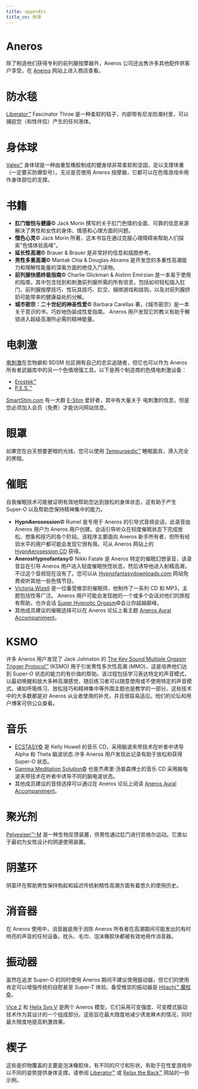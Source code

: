 ```yaml
---
title: appendix
title_cn: 附录
---
```


# Aneros

除了制造他们获得专利的前列腺按摩器外，Aneros 公司还出售许多其他配件供客户享受。在 [Aneros](http://www.aneros.com/#) 网站上进入商店查看。

# 防水毯

[Liberator™](https://www.liberator.com/fascinator-throw.html) Fascinator Throe 是一种柔软的毯子，内部带有尼龙防潮衬里，可以捕捉您（和性伴侣）产生的任何液体。

# 身体球

[Valeo™](https://www.amazon.com/Valeo-Burst-Resistant-Body-Ball/dp/B0007IS6YW) 身体球是一种由重型橡胶制成的健身球非常柔软和坚固，足以支撑体重（一定要买防爆型号）。无论是否使用 Aneros 按摩器，它都可以在色情游戏中用作身体部位的支撑。

# 书籍

-   **肛门愉悦与健康**© Jack Morin 撰写的关于肛门色情的全面、可靠的信息来源解决了男性和女性的身体、情感和心理方面的问题。
-   **情色心灵**© Jack Morin 所著，这本书旨在通过克服心理障碍来帮助人们探索"色情体验高峰"。
-   **延长性高潮**© Brauer & Brauer 是非常好的信息和插图参考。
-   **男性多重高潮**© Mantak Chia & Douglas Abrams 是开发您的多重性高潮能力和理解性能量的深奥方面的绝佳入门读物。
-   **前列腺快感终极指南**© Charlie Glickman & Aislinn Emirzian 是一本易于使用的指南，其中包含找到和刺激前列腺所需的所有信息，包括如何轻松插入肛门、前列腺按摩技巧、性玩具技巧、肛交、捆绑游戏和挂钩，以及对前列腺挤奶可能带来的健康益处的分解。
-   **城市密宗：二十世纪的神圣性爱**© Barbara Carellas 著，《城市密宗》是一本关于意识的书，巧妙地伪装成性爱指南。 Aneros 用户发现它的教义有助于解锁进入超级高潮所必需的精神能量。

# 电刺激

[电刺激](高级技能#E-stim "wikilink")在恋物癖和 BDSM 社区拥有自己的忠实追随者，但它也可以作为 Aneros 所有者武器库中的另一个色情增强工具。以下是两个制造商的色情电刺激设备：

-   [Erostek™](https://erostek.com/)
-   [P.E.S.™](http://www.peselectro.com/pescontent/index.php)

[SmartStim.com](http://www.smartstim.com/) 有一大群 [E-Stim](https://en.wikipedia.org/wiki/Erotic_electrostimulation) 爱好者，其中有大量关于 电刺激的信息，但是您必须加入会员（免费）才能访问网站信息。

# 眼罩

如果您在白天想要更暗的光线，您可以使用 [Tempurpedic™](http://www.relaxtheback.com/tempur-pedic-sleep-mask.html) 睡眠面具，滑入完全的黑暗。

# 催眠

自我催眠技术可能被证明有效地帮助您达到放松的身体状态，这有助于产生 Super-O 以及帮助您保持精神集中的能力。

-   **HypnAerosession**© Rumel 是专用于 Aneros 的引导式音频会话，此录音由 Aneros 用户为 Aneros 用户创建。会话引导听众在轻度催眠状态下完成放松、想象和技巧的各个阶段。该程序主要面向 Aneros 新手所有者，但所有经验水平的用户都可能会发现它很有用。可从 Aneros 网站上的 [HypnAerosession CD](http://www.aneros.com/accessories/hypnaerosession.html/) 获得。
-   **AnerosHypnofantasy**© Nikki Fatale 是 Aneros 特定的催眠幻想录音，该录音旨在引导 Aneros 用户进入轻度催眠恍惚状态，然后诱导他进入射精高潮，不过这个音频现在没有了。您可以从 [Hypnofantasydownloads.com](http://hypnofantasydownloads.com/) 网站免费收听其他一些色情节目。
-   [Victoria Wizell](http://www.hyptalk.com) 是一位备受推崇的催眠师，他制作了一系列 CD 和 MP3，主题包括性等广泛。 Aneros 用户可能会发现她的一个或多个会话对他们的旅程有帮助，也许会话 [Super Hypnotic Orgasm](http://www.hyptalk.com/products/superorgasm.htm)©会让你超越巅峰。
-   其他成员建议的催眠选择可以在 Aneros 论坛上看主题 [Aneros Aural Accompaniment](https://www.aneros.com/community/general-discussion/aneros-aural-accompaniment-wiki-listings)。

# KSMO

许多 Aneros 用户发现了 Jack Johnston 的 [The Key Sound Multiple Orgasm Trigger Protocol™](http://www.multiples.com) (KSMO) 用于引发男性多次性高潮 (MMO)，这是培养他们达到 Super-O 状态的能力的有价值的帮助。该过程包括学习表达特定的声音模式，以最初唤醒和放大多种高潮感觉，随后练习者可以随意使用或不使用特定的声音模式。诸如呼吸练习、放松技巧和精神集中等外围主题也是教学的一部分。这些技术中的大多数都是对 Aneros 从业者使用的补充，并且很容易适应。他们的论坛和用户博客可供公众查看。

# 音乐

-   [ECSTASY©](http://www.brainsync.com/ecstasy.html) 是 Kelly Howell 的音乐 CD，采用脑波夹带技术在听者中诱导 Alpha 和 Theta 脑波状态.许多 Aneros 用户发现此记录有助于放松和获得 Super-O 状态。
-   [Gamma Meditation Solution©](https://www.amazon.com/Gamma-Meditation-System-JEFFREY-THOMPSON/dp/B000G1R4KM) 也是杰弗里·汤普森博士的音乐 CD 采用脑电波夹带技术在听者中诱导不同的脑电波状态。
-   其他成员建议的音频选择可以通过在 Aneros 论坛上阅读 [Aneros Aural Accompaniment](https://www.aneros.com/community/general-discussion/aneros-aural-accompaniment-wiki-listings)。

# 聚光剂

[Pelvexiser™-M](http://www.pelvexiser.com/usa/features.html) 是一种生物反馈装置，供男性通过肛门进行凯格尔运动。它类似于最初为女性设计的阴道使用装置。

# 阴茎环

阴茎环在帮助男性保持勃起和延迟传统射精性高潮方面有着悠久的使用历史。

# 消音器

在 Aneros 使用中，消音器是用于消除 Aneros 所有者在高潮期间可能发出的有时响亮的声音的任何设备。枕头、毛巾、泡沫橡胶块都被有效地用作消音器。

# 振动器

虽然在追求 Super-O 的同时使用 Aneros 期间不建议使用振动器，但它们的使用肯定可以增强传统的自慰甚至 Super-T 体验。备受推崇的振动器是 [Hitachi™ 魔杖©](https://hitachimagic.com/hitachi-magic-wand-lp1/?gclid=EAIaIQobChMIs-vjy9uQ8QIV8G1vBB1U0AfbEAAYAyAAEgK1c_D_BwE)。

[Vice 2](https://www.aneros.com/product/vice-2/) 和 [Helix Syn V](https://www.aneros.com/helix-syn-v/) 是两个 Aneros 模型，它们采用可变强度、可变模式振动技术作为其设计的一个组成部分。这些旨在最大限度地减少诱发麻木的情况，同时最大限度地提高刺激效果。

# 楔子

这些是织物覆盖的主要是泡沫橡胶块，有不同的尺寸和形状，有助于在性爱游戏中以不同的姿势提供身体支撑。请参阅 [Liberator™](http://www.liberator.com/liberator-sex-furniture/best-sellers.html) 或 [Relax the Back™](http://www.Relaxtheback.com/) 网站的一些示例。
